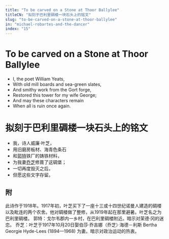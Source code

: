 ```yaml
---
title: "To be carved on a Stone at Thoor Ballylee"
titleCN: "拟刻于巴利里碉楼一块石头上的铭文"
slug: "to-be-carved-on-a-stone-at-thoor-ballylee"
in: "michael-robartes-and-the-dancer"
index: "15"
---
```


<PoemContent>

<PoemSection>
<h1 style={{fontSize: "1.25em"}}> To be carved on a Stone at Thoor Ballylee</h1>

- I, the poet William Yeats,
- With old mill boards and sea-green slates,
- And smithy work from the Gort forge,
- Restored this tower for my wife George;
- And may these characters remain
- When all is ruin once again.

</PoemSection>

<PoemSection>
<h1 style={{fontSize: "1.25em"}}> 拟刻于巴利里碉楼一块石头上的铭文</h1>

- 我，诗人威廉·叶芝，
- 用旧磨房板材、海青色条石
- 和[郭特](#1)铁厂的铸铁材料，
- 为我妻[乔芝](#2)修葺了这碉堡；
- 一切再度毁灭之后，
- 但愿这些文字存留。

</PoemSection>

</PoemContent>

## 附

<PoemAppendix source="叶芝诗集（增订本） 2018 ——">
<PoemFootnote>
此诗作于1918年。1917年初，叶芝买下了一座十三或十四世纪诺曼人建造的碉楼以及毗连的两个农舍。他对碉楼做了整修，从1919年起在那里避暑。叶芝名之为巴利里碉楼。
</PoemFootnote>
<PoemFootnote index={1}>
郭特：戈尔韦郡内一乡村，在巴利里碉楼附近。暗示对茉德·冈的迷恋。
</PoemFootnote>
<PoemFootnote index={2}>
乔芝：叶芝于1917年10月20日娶伯莎·乔吉娜（乔芝）·海德－利斯 Bertha Georgie Hyde-Lees (1894—1968) 为妻。暗示对政治运动的热衷。
</PoemFootnote>
</PoemAppendix>

<PoemTranslator translator="傅浩"/>

